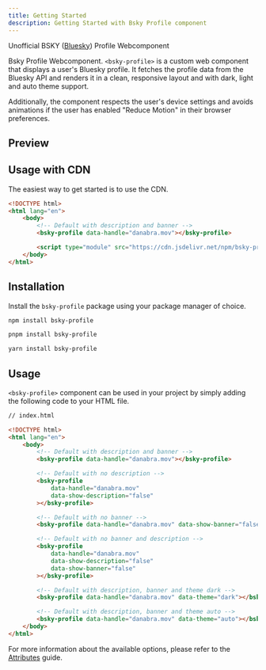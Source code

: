```yaml
---
title: Getting Started
description: Getting Started with Bsky Profile component
---
```



Unofficial BSKY ([Bluesky](https://bsky.app)) Profile Webcomponent

Bsky Profile Webcomponent. `<bsky-profile>` is a custom web component that displays a user's Bluesky profile. It fetches the profile data from the Bluesky API and renders it in a clean, responsive layout and with dark, light and auto theme support.

Additionally, the component respects the user's device settings and avoids animations if the user has enabled "Reduce Motion" in their browser preferences.


## Preview

<div style="margin-top: 1rem;">
    <bsky-profile data-handle="danabra.mov" data-theme="dark"></bsky-profile>
</div>

## Usage with CDN

The easiest way to get started is to use the CDN. 

```html
<!DOCTYPE html>
<html lang="en">
    <body>
        <!-- Default with description and banner -->
        <bsky-profile data-handle="danabra.mov"></bsky-profile>

        <script type="module" src="https://cdn.jsdelivr.net/npm/bsky-profile@0.0.1/dist/bsky-profile.js"></script>
    </body>
</html>
```

## Installation

Install the `bsky-profile` package using your package manager of choice.

<Tabs syncKey="pkg">
<TabItem label="npm">

```sh
npm install bsky-profile
```

</TabItem>
<TabItem label="pnpm">

```sh
pnpm install bsky-profile
```

</TabItem>
<TabItem label="Yarn">

```sh
yarn install bsky-profile
```

</TabItem>
</Tabs>

## Usage

`<bsky-profile>` component can be used in your project by simply adding the following code to your HTML file.

```html
// index.html

<!DOCTYPE html>
<html lang="en">
    <body>
        <!-- Default with description and banner -->
        <bsky-profile data-handle="danabra.mov"></bsky-profile>

        <!-- Default with no description -->
        <bsky-profile
            data-handle="danabra.mov"
            data-show-description="false"
        ></bsky-profile>

        <!-- Default with no banner -->
        <bsky-profile data-handle="danabra.mov" data-show-banner="false"></bsky-profile>

        <!-- Default with no banner and description -->
        <bsky-profile
            data-handle="danabra.mov"
            data-show-description="false"
            data-show-banner="false"
        ></bsky-profile>

        <!-- Default with description, banner and theme dark -->
        <bsky-profile data-handle="danabra.mov" data-theme="dark"></bsky-profile>

        <!-- Default with description, banner and theme auto -->
        <bsky-profile data-handle="danabra.mov" data-theme="auto"></bsky-profile>
    </body>
</html>
```

For more information about the available options, please refer to the [Attributes](/docs/guides/attributes) guide.

